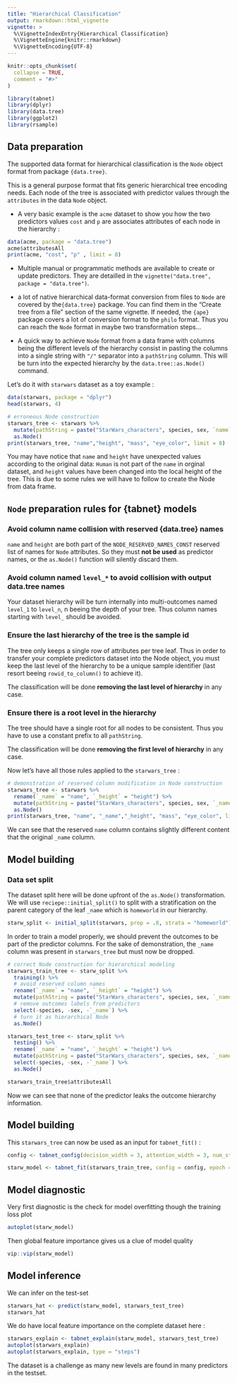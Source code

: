 ```yaml
---
title: "Hierarchical Classification"
output: rmarkdown::html_vignette
vignette: >
  %\VignetteIndexEntry{Hierarchical Classification}
  %\VignetteEngine{knitr::rmarkdown}
  %\VignetteEncoding{UTF-8}
---
```


```r
knitr::opts_chunk$set(
  collapse = TRUE,
  comment = "#>"
)
```

```r
library(tabnet)
library(dplyr)
library(data.tree)
library(ggplot2)
library(rsample)
```

## Data preparation

The supported data format for hierarchical classification is the `Node` object format from package `{data.tree}`.

This is a general purpose format that fits generic hierarchical tree encoding needs. Each node of the tree is associated with predictor values through the `attributes` in the data `Node` object.

 - A very basic example is the `acme` dataset to show you how the two predictors values `cost` and `p` are associates attributes of each node in the hierarchy : 
```r
data(acme, package = "data.tree")
acme$attributesAll
print(acme, "cost", "p" , limit = 8)
```

- Multiple manual or programmatic methods are available to create or update predictors. They are detailled in the `vignette("data.tree", package = "data.tree")`.

- a lot of native hierarchical data-format conversion from files to `Node` are covered by the`{data.tree}` package. You can find them in the "Create tree from a file" section of the same vignette. If needed, the `{ape}` package covers a lot of conversion format to the `philo` format. Thus you can reach the `Node` format in maybe two transformation steps...

- A quick way to achieve `Node` format from a data frame with columns being the different levels of the hierarchy consist in pasting the columns into a single string with `"/"` separator into a `pathString` column.
This will be turn into the expected hierarchy by the `data.tree::as.Node()` command.

Let's do it with `starwars` dataset as a toy example : 
```r
data(starwars, package = "dplyr")
head(starwars, 4)

# erroneous Node construction
starwars_tree <- starwars %>% 
  mutate(pathString = paste("StarWars_characters", species, sex, `name`, sep = "/")) %>%
  as.Node()
print(starwars_tree, "name","height", "mass", "eye_color", limit = 8)

```

You may have notice that `name` and `height` have unexpected values according to the original data: `Human` is not part of the `name` in orginal dataset, and `height` values have been changed into the local height of the tree. This is due to some rules we will have to follow to create the Node from data frame.

## `Node` preparation rules for {tabnet} models

### Avoid column name collision with reserved {data.tree} names

`name` and `height` are both part of the `NODE_RESERVED_NAMES_CONST` reserved list of names for `Node` attributes. So they must **not be used** as predictor names, or the `as.Node()` function will silently discard them.

### Avoid column named `level_*` to avoid collision with output data.tree names

Your dataset hierarchy will be turn internally into multi-outcomes named `level_1` to `level_n`, n beeing the depth of your tree. Thus column names starting with `level_` should be avoided.

### Ensure the last hierarchy of the tree is the sample id

The tree only keeps a single row of attributes per tree leaf. Thus in order to transfer your complete predictors dataset into the Node object, you must keep the last level of the hierarchy to be a unique sample identifier (last resort beeing `rowid_to_column()` to achieve it).

The classification will be done **removing the last level of hierarchy** in any case.

### Ensure there is a root level in the hierarchy

The tree should have a single root for all nodes to be consistent. Thus you have to use a constant prefix to all `pathString`.

The classification will be done **removing the first level of hierarchy** in any case.

Now let's have all those rules applied to the `starwars_tree` : 

```r
# demonstration of reserved column modification in Node construction
starwars_tree <- starwars %>% 
  rename(`_name` = "name", `_height` = "height") %>% 
  mutate(pathString = paste("StarWars_characters", species, sex, `_name`, sep = "/")) %>%
  as.Node()
print(starwars_tree, "name", "_name","_height", "mass", "eye_color", limit = 8)
```
 We can see that the reserved `name` column contains slightly different content that the original `_name` column.
 
## Model building

### Data set split

The dataset split here will be done upfront of the `as.Node()` transformation.
We will use `reciepe::initial_split()` to split with a stratification on the parent category of the leaf `_name` which is `homeworld` in our hierarchy.
```r
starw_split <- initial_split(starwars, prop = .8, strata = "homeworld")
```


In order to train a model properly, we should prevent the outcomes to be part of the predictor columns. For the sake of demonstration, the `_name` column was present in `starwars_tree` but must now be dropped.
```r
# correct Node construction for hierarchical modeling
starwars_train_tree <- starw_split %>% 
  training() %>% 
  # avoid reserved column names
  rename(`_name` = "name", `_height` = "height") %>% 
  mutate(pathString = paste("StarWars_characters", species, sex, `_name`, sep = "/")) %>%
  # remove outcomes labels from predictors
  select(-species, -sex, -`_name`) %>% 
  # turn it as hierarchical Node
  as.Node()

starwars_test_tree <- starw_split %>% 
  testing() %>% 
  rename(`_name` = "name", `_height` = "height") %>% 
  mutate(pathString = paste("StarWars_characters", species, sex, `_name`, sep = "/")) %>%
  select(-species, -sex, -`_name`) %>% 
  as.Node()

starwars_train_tree$attributesAll
```

Now we can see that none of the predictor leaks the outcome hierarchy information.

## Model building

This `starwars_tree` can now be used as an input for `tabnet_fit()` : 
```r
config <- tabnet_config(decision_width = 3, attention_width = 3, num_steps = 3, penalty = .03, cat_emb_dim = 2, valid_split = 0.2, learn_rate = 1e-3, lr_scheduler = "reduce_on_plateau", early_stopping_monitor = "valid_loss", early_stopping_patience = 4, verbose = TRUE)

starw_model <- tabnet_fit(starwars_train_tree, config = config, epoch = 65)

```

## Model diagnostic

Very first diagnostic is the check for model overfitting though the training loss plot
```r
autoplot(starw_model)
```

Then global feature importance gives us a clue of model quality
```r
vip::vip(starw_model)
```

## Model inference

We can infer on the test-set
```r
starwars_hat <- predict(starw_model, starwars_test_tree)
starwars_hat

```



We do have local feature importance on the complete dataset here : 
```r
starwars_explain <- tabnet_explain(starw_model, starwars_test_tree)
autoplot(starwars_explain)
autoplot(starwars_explain, type = "steps")
```
The dataset is a challenge as many new levels are found in many predictors in the testset.
